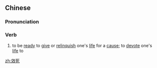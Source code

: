 ==Chinese==
{{zh-forms}}

===Pronunciation===
{{zh-pron
|m=xiàosǐ
|c=haau6 sei2
|mn=qz,xm,zz:hāu-sí/qz:hāu-sír/xm,zz:hāu-sú
|cat=v
}}

===Verb===
{{zh-verb}}

# to be [[ready]] to [[give]] or [[relinquish]] one's [[life]] for a [[cause]]; to [[devote]] one's [[life]] to

[[zh:效死]]